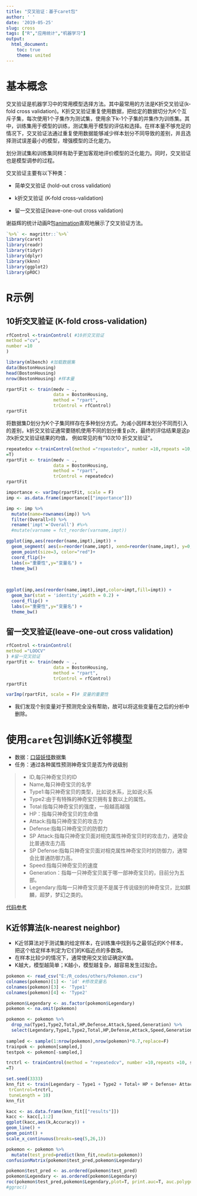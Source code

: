 ```yaml
---
title: "交叉验证：基于caret包"
author: ' '
date: '2019-05-25'
slug: cross
tags: ["R","应用统计","机器学习"]
output:
  html_document:
    toc: true
    theme: united
---
```



# 基本概念

交叉验证是机器学习中的常用模型选择方法。其中最常用的方法是K折交叉验证(k-fold cross validation)。K折交叉验证重复使用数据，把给定的数据切分为K个互斥子集，每次使用1个子集作为测试集，使用余下k-1个子集的并集作为训练集。其中，训练集用于模型的训练，测试集用于模型的评估和选择。在样本量不够充足的情况下，交叉验证法通过重复使用数据能够减少样本划分不同导致的差别，并且选择测试误差最小的模型，增强模型的泛化能力。

划分测试集和训练集同样有助于更加客观地评价模型的泛化能力。同时，交叉验证也是模型调参的过程。


交叉验证主要有以下种类：

+ 简单交叉验证 (hold-out cross validation)

+ k折交叉验证 (K-fold cross-validation)

+ 留一交叉验证(leave-one-out cross validation)

谢益辉的统计动画R包[animation](https://yihui.name/animation/example/cv-ani/)直观地展示了交叉验证方法。

```r
`%>%` <- magrittr::`%>%`
library(caret)
library(readr)
library(tidyr)
library(dplyr)
library(kknn)
library(ggplot2)
library(pROC)
```

# R示例

## 10折交叉验证 (K-fold cross-validation)
```r
rfControl <-trainControl( #10折交叉验证
method ="cv", 
number =10 
)

library(mlbench) #加载数据集
data(BostonHousing)
head(BostonHousing)
nrow(BostonHousing) #样本量

rpartFit <- train(medv ~ .,
                  data = BostonHousing,
                  method = "rpart",
                  trControl = rfControl)
rpartFit
```

将数据集D划分为K个子集同样存在多种划分方式。为减小因样本划分不同而引入的差别，k折交叉验证通常要随机使用不同的划分重复p次，最终的评估结果是这p 次k折交叉验证结果的均值， 例如常见的有"10次10 折交叉验证"。


```r
repeatedcv <-trainControl(method ="repeatedcv", number =10,repeats =10, savePredictions
=T)
rpartFit <- train(medv ~ .,
                  data = BostonHousing,
                  method = "rpart",
                  trControl = repeatedcv)
rpartFit

importance <- varImp(rpartFit, scale = F)
imp <- as.data.frame(importance[["importance"]])

imp <- imp %>%
  mutate(name=rownames(imp)) %>%
  filter(Overall>0) %>%
  rename('impt'='Overall') #%>%
  #mutate(varname = fct_reorder(varname,impt))

ggplot(imp,aes(reorder(name,impt),impt)) +
  geom_segment( aes(x=reorder(name,impt), xend=reorder(name,impt), y=0, yend=impt),size=1) +
  geom_point(size=3, color="red")+
  coord_flip()+
  labs(x="重要性",y="变量名") + 
  theme_bw()
              
              
```
```r
ggplot(imp,aes(reorder(name,impt),impt,color=impt,fill=impt)) +
  geom_bar(stat = 'identity',width = 0.2) +
  coord_flip() +
  labs(x="重要性",y="变量名") + 
  theme_bw()
```






## 留一交叉验证(leave-one-out cross validation)
```r
rfControl <-trainControl(
method ="LOOCV"
) #留一交叉验证
rpartFit <- train(medv ~ .,
                  data = BostonHousing,
                  method = "rpart",
                  trControl = rfControl)
rpartFit

varImp(rpartFit, scale = F)# 变量的重要性
```

+ 我们发现个别变量对于预测完全没有帮助，故可以将这些变量在之后的分析中删除。

# 使用`caret`包训练K近邻模型

 + 数据：[口袋妖怪](https://www.kaggle.com/abcsds/pokemon)数据集
 + 任务：通过各种属性预测神奇宝贝是否为传说级别
 
> + ID,每只神奇宝贝的ID  
+ Name,每只神奇宝贝的名字  
+ Type1:每只神奇宝贝的类型，比如说水系，比如说火系  
+ Type2:由于有特殊的神奇宝贝拥有复数以上的属性。  
+ Total:指每只神奇宝贝的强度，一般越高越强  
+ HP：指每只神奇宝贝的生命值  
+ Attack:指每只神奇宝贝的攻击力  
+ Defense:指每只神奇宝贝的防御力  
+ SP Attack:指每只神奇宝贝面对相克属性神奇宝贝时的攻击力，通常会比普通攻击力高  
+ SP Defense:指每只神奇宝贝面对相克属性神奇宝贝时的防御力，通常会比普通防御力高。  
+ Speed:指每只神奇宝贝的速度  
+ Generation：指每一只神奇宝贝属于哪一部神奇宝贝的，目前分为五部。 
+ Legendary:指每一只神奇宝贝是不是属于传说级别的神奇宝贝，比如麒麟，超梦，梦幻之类的。  

[代码参考](https://dataaspirant.com/2017/01/09/knn-implementation-r-using-caret-package/)

## K近邻算法(k-nearest neighbor)

+ K近邻算法对于测试集的给定样本，在训练集中找到与之最邻近的K个样本，把这个给定样本判定为它们的K临近点的多数类。
+ 在样本比较少的情况下，通常使用交叉验证确定K值。
+ K越大，模型越简单；K越小，模型越复杂，越容易发生过拟合。

```r
pokemon <- read_csv("E:/R_codes/others/Pokemon.csv")
colnames(pokemon)[1] <- 'id' #修改变量名
colnames(pokemon)[3] <- 'Type1'
colnames(pokemon)[4] <- 'Type2'

pokemon$Legendary <- as.factor(pokemon$Legendary)
pokemon <- na.omit(pokemon)

pokemon <- pokemon %>%
  drop_na(Type1,Type2,Total,HP,Defense,Attack,Speed,Generation) %>%
  select(Legendary,Type1,Type2,Total,HP,Defense,Attack,Speed,Generation)
  
sampled <- sample(1:nrow(pokemon),nrow(pokemon)*0.7,replace=F)
trainpok <- pokemon[sampled,]
testpok <- pokemon[-sampled,]

trctrl <- trainControl(method = "repeatedcv", number =10,repeats =10, savePredictions
=T)

set.seed(3333)
knn_fit <- train(Legendary ~ Type1 + Type2 + Total+ HP + Defense+ Attack + Speed + Generation, data = pokemon, method = "knn",
 trControl=trctrl,
 tuneLength = 10)
knn_fit

kacc <- as.data.frame(knn_fit[["results"]]) 
kacc <- kacc[,1:2]
ggplot(kacc,aes(k,Accuracy)) +
geom_line() +
geom_point() +
scale_x_continuous(breaks=seq(5,26,1))

pokemon <- pokemon %>%
  mutate(test_pred=predict(knn_fit,newdata=pokemon))
confusionMatrix(pokemon$test_pred,pokemon$Legendary)
```



```r
pokemon$test_pred <- as.ordered(pokemon$test_pred)
pokemon$Legendary <- as.ordered(pokemon$Legendary)
roc(pokemon$test_pred,pokemon$Legendary,plot=T, print.auc=T, auc.polygon=T, max.auc.polygon=T,auc.polygon.col="skyblue", print.thres=T,xlab ='伪正类率',ylab='真正类率')
#ggroc()
```













